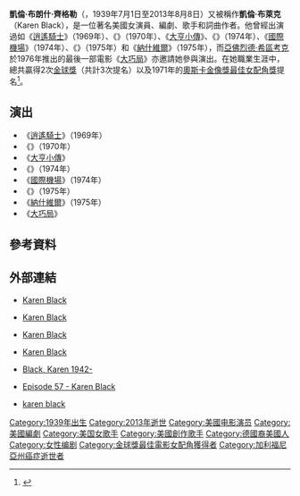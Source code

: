 {{Infobox person
| name = 凱倫·布萊克
| image = KarenBlackDIFFApr10.jpg
| caption = 凱倫·布萊克出席於2010年4月舉辦的{{Link-en|達拉斯國際影展|Dallas International Film Festival}}。
| birth_name = 凱倫·布朗什·齊格勒（Karen Blanche Ziegler）
| birth_date = {{Birth date|1939|07|01}}
| birth_place = [[美國|美國]][[伊利諾州|伊利諾州]][[帕克瑞吉_(伊利諾州)|帕克瑞吉]]
| death_date = {{Death date and age|2013|8|08|1939|07|01|mf=y}}
| death_place = 美國[[加利福尼亞州|加利福尼亞州]][[聖莫尼卡|聖莫尼卡]]
| occupation = 演員、編劇、歌手、作曲家
| years_active = 1959年至2013年
| spouse = 
| children = 
| relatives = {{Link-en|蓋爾·布朗|Gail Brown}}
}}

'''凱倫·布朗什·齊格勒'''（{{Lang-en|Karen Blanche Ziegler}}，1939年7月1日至2013年8月8日）又被稱作'''凱倫·布萊克'''（Karen Black），是一位著名美國女演員、編劇、歌手和詞曲作者。他曾經出演過如《[[逍遙騎士|逍遙騎士]]》（1969年）、《{{Link-en|五支歌|Five Easy Pieces}}》（1970年）、《[[大亨小傳_(1974年)|大亨小傳]]》、《{{Link-en|犀牛 (電影)|Rhinoceros (film)|犀牛}}》（1974年）、《[[國際機場_(電影)|國際機場]]》（1974年）、《{{Link-en|蝗蟲之月|The Day of the Locust}}》（1975年）和《[[納什維爾_(電影)|納什維爾]]》（1975年），而[[亞佛烈德·希區考克|亞佛烈德·希區考克]]於1976年推出的最後一部電影《[[大巧局|大巧局]]》亦邀請她參與演出。在她職業生涯中，總共贏得2次[[金球獎_(影視獎項)|金球獎]]（共計3次提名）以及1971年的[[奧斯卡金像獎|奧斯卡金像獎]][[奧斯卡最佳女配角獎|最佳女配角獎]]提名<ref>{{Cite web |url= http://www.imdb.com/name/nm0000947/awards |title= Awards for Karen Black |author=  |date=  |publisher= [[網路電影資料庫|網路電影資料庫]] |language= en |accessdate= 2013年8月13日 |quote=  |archive-date= 2014年4月24日 |archive-url= https://web.archive.org/web/20140424143328/http://www.imdb.com/name/nm0000947/awards |dead-url= no }}</ref>。

==演出==
*《[[逍遙騎士|逍遙騎士]]》（1969年）
*《{{Link-en|五支歌|Five Easy Pieces}}》（1970年）
*《[[大亨小傳_(1974年)|大亨小傳]]》
*《{{Link-en|犀牛 (電影)|Rhinoceros (film)|犀牛}}》（1974年）
*《[[國際機場_(電影)|國際機場]]》（1974年）
*《{{Link-en|蝗蟲之月|The Day of the Locust}}》（1975年）
*《[[納什維爾_(電影)|納什維爾]]》（1975年）
*《[[大巧局|大巧局]]》

== 參考資料 ==
{{Reflist}}

== 外部連結 ==
{{Commons category|Karen Black}}
* {{en}} [http://www.imdb.com/name/nm0000947/ Karen Black]{{Wayback|url=http://www.imdb.com/name/nm0000947/ |date=20110818122735 }}
* {{en}} [http://www.ibdb.com/person.php?id=32165 Karen Black]{{Wayback|url=http://www.ibdb.com/person.php?id=32165 |date=20130922093345 }}
* {{en}} [https://web.archive.org/web/20130114130824/http://www.lortel.org/LLA_archive/index.cfm?search_by=people&first=Karen&last=Black&middle= Karen Black]
* {{en}} [http://www.allmovie.com/artist/p82001 Karen Black]{{Wayback|url=http://www.allmovie.com/artist/p82001 |date=20170302194342 }}
* {{en}} [http://worldcat.org/identities/lccn-no92-26470 Black, Karen 1942-]{{Wayback|url=http://worldcat.org/identities/lccn-no92-26470 |date=20130115071304 }}
* {{en}} [https://web.archive.org/web/20070929000852/http://www.fatfreefilm.com/episode.php?showCode=62%2F Episode 57 - Karen Black]
* {{en}} [http://www.terrortrap.com/screamqueens/black.php karen black]{{Wayback|url=http://www.terrortrap.com/screamqueens/black.php |date=20130912110423 }}
{{金球獎最佳電影女配角}}
{{Authority control}}

{{DEFAULTSORT: Black, Karen}}
[[Category:1939年出生|Category:1939年出生]]
[[Category:2013年逝世|Category:2013年逝世]]
[[Category:美國电影演员|Category:美國电影演员]]
[[Category:美國編劇|Category:美國編劇]]
[[Category:美国女歌手|Category:美国女歌手]]
[[Category:美國創作歌手|Category:美國創作歌手]]
[[Category:德國裔美國人|Category:德國裔美國人]]
[[Category:女性编剧|Category:女性编剧]]
[[Category:金球獎最佳電影女配角獲得者|Category:金球獎最佳電影女配角獲得者]]
[[Category:加利福尼亞州癌症逝世者|Category:加利福尼亞州癌症逝世者]]